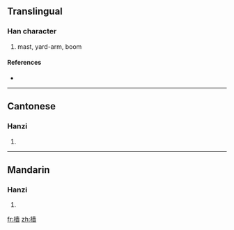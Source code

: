 {{also|檣}}
==Translingual==

===Han character===
{{Han char|rn=75|rad=木|as=11|sn=15|four=|canj=木土金田 (DGCW)}}

# mast, yard-arm, boom

====References====
* {{Han ref|kx=0551.181|hdz=21275.090|uh=6A2F|ud=27183}}

----

==Cantonese==

===Hanzi===
{{yue-hanzi|jyut=|y=cheung4|tra=檣}}

# {{defn|Cantonese|sort=木11}}

----

==Mandarin==

===Hanzi===
{{cmn-hanzi|tra=檣|pin=[[cóng]] ([[cong2]]), [[qiáng]] ([[qiang2]])|wg=ts'ung<sup>2</sup>, ch'iang<sup>2</sup>}}

# {{defn|Mandarin|sort=木11}}

[[fr:樯]]
[[zh:樯]]